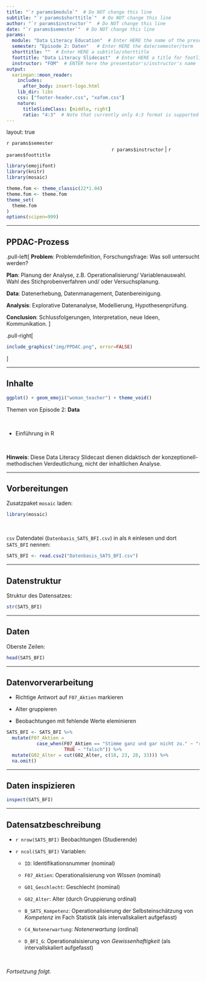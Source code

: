 ```yaml
---
title: "`r params$module`"  # Do NOT change this line
subtitle: "`r params$shorttitle`"  # Do NOT change this line
author: "`r params$instructor`"  # Do NOT change this line
date: "`r params$semester`"  # Do NOT change this line
params:
  module: "Data Literacy Education"  # Enter HERE the name of the presentation/course/module
  semester: "Episode 2: Daten"   # Enter HERE the date/semester/term
  shorttitle: ""  # Enter HERE a subtitle/shorttitle
  foottitle: "Data Literacy Slidecast"  # Enter HERE a title for footline
  instructor: "FOM"  # ENTER here the presentator's/instructor's name
output:
  xaringan::moon_reader:
    includes:
      after_body: insert-logo.html
    lib_dir: libs
    css: ["footer-header.css", "xafom.css"]
    nature:
      titleSlideClass: [middle, right]
      ratio: "4:3"  # Note that currently only 4:3 format is supported
---
```



layout: true
  
<div class="my-header"></div>

<!-- the following lines define the header and the footer line: -->
<div class="my-footer"><span>`r params$semester`    
&emsp;&emsp;&emsp;&emsp;&emsp;&emsp;
&emsp;&emsp;&emsp;&emsp;&emsp;&emsp;&emsp;&emsp;&emsp;&emsp;&emsp;&emsp;&emsp;
`r params$instructor` | `r params$foottitle` </span></div> 

<div class="footer-line"></div>



```r
library(emojifont)
library(knitr)
library(mosaic)

theme.fom <- theme_classic(22*1.04)
theme.fom <- theme.fom
theme_set(
  theme.fom  
)
options(scipen=999)
```

---

## PPDAC-Prozess


.pull-left[
**Problem**: Problemdefinition, Forschungsfrage: Was soll untersucht werden?

**Plan**: Planung der Analyse, z.B. Operationalisierung/ Variablenauswahl. Wahl des Stichprobenverfahren und/ oder Versuchsplanung.

**Data**: Datenerhebung, Datenmanagement, Datenbereinigung.

**Analysis**: Explorative Datenanalyse, Modellierung, Hypothesenprüfung. 

**Conclusion**: Schlussfolgerungen, Interpretation, neue Ideen, Kommunikation.
]

.pull-right[
```r
include_graphics("img/PPDAC.png", error=FALSE)
```
]

---

## Inhalte

```r
ggplot() + geom_emoji("woman_teacher") + theme_void()
```


Themen von Episode 2: **Data**

<br>


- Einführung in R


<br>

**Hinweis**: Diese Data Literacy Slidecast dienen didaktisch der konzeptionell-methodischen Verdeutlichung, nicht der inhaltlichen Analyse.

---

## Vorbereitungen

Zusatzpaket `mosaic` laden:

```r
library(mosaic)
```

<br>

`csv` Datendatei (`Datenbasis_SATS_BFI.csv`) in als `R` einlesen und dort `SATS_BFI` nennen:

```r
SATS_BFI <- read.csv2("Datenbasis_SATS_BFI.csv")
```

---

## Datenstruktur

Struktur des Datensatzes:

```r
str(SATS_BFI)
```

---

## Daten

Oberste Zeilen:

```r
head(SATS_BFI)
```

---

## Datenvorverarbeitung


- Richtige Antwort auf `F07_Aktien` markieren

- Alter gruppieren

- Beobachtungen mit fehlende Werte eleminieren


```r
SATS_BFI <- SATS_BFI %>%
  mutate(F07_Aktien = 
           case_when(F07_Aktien == "Stimme ganz und gar nicht zu." ~ "richtig",
                     TRUE ~ "falsch")) %>%
  mutate(G02_Alter = cut(G02_Alter, c(18, 23, 28, 33))) %>%
  na.omit() 
```

---

## Daten inspizieren

```r
inspect(SATS_BFI)
```

---

## Datensatzbeschreibung

- `r nrow(SATS_BFI)` Beobachtungen (Studierende)

- `r ncol(SATS_BFI)` Variablen:

  - `ID`: Identifikationsnummer (nominal)
  
  - `F07_Aktien`: Operationalisierung von *Wissen* (nominal)
  
  - `G01_Geschlecht`: Geschlecht (nominal)
  
  - `G02_Alter`: Alter (durch Gruppierung ordinal)
  
  - `B_SATS_Kompetenz`: Operationalisierung der Selbsteinschätzung von *Kompetenz* im Fach Statistik (als intervallskaliert aufgefasst)
  
  - `C4_Notenerwartung`: *Notenerwartung* (ordinal)
  
  - `D_BFI_G`: Operationalsisierung von *Gewissenhaftigkeit* (als intervallskaliert aufgefasst)
  
  

<br>

*Fortsetzung folgt.*

